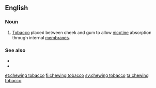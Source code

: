 ==English==

===Noun===
{{en-noun|head=[[chewing]] [[tobacco]]}}
# {{lb|en|US}} [[tobacco|Tobacco]] placed between cheek and gum to allow [[nicotine]] absorption through internal [[membrane]]s.

===See also===
* {{l|en|quid}}
* {{l|en|snuff}}

[[et:chewing tobacco]]
[[fi:chewing tobacco]]
[[sv:chewing tobacco]]
[[ta:chewing tobacco]]